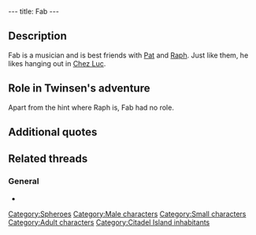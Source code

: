---
title: Fab
---

{{Character|
Name=Fab|
Image=BB_FAB.jpg|
Race=[[Sphero]]|
Gender=Male|
Size=Small|
Age=Adult}}

{{Quote|
Quote=Raph? With him and Fab, we put together a killer combo to play some funky rock'n rave!|
Character=Pat}}

==Description==
Fab is a musician and is best friends with [[Pat]] and [[Raph]]. Just like them, he likes hanging out in [[Chez Luc]].

==Role in Twinsen's adventure==
Apart from the hint where Raph is, Fab had no role.

==Additional quotes==
{{Quote|
Quote=He said he wanted to practice a new piece on his guitar. He usually hides out on the cliffs for piece and quiet. But not this long usually.|
Character=Fab}}
{{Quote|
Quote=Thanks for having freed my buddy Raph, kiddo. Without you, his goose was cooked for sure.|
Character=Fab}}
{{Quote|
Quote=These "Esmers" look quite nice, they ask lots of questions though. Everything interests them.|
Character=Fab}}
{{Quote|
Quote=Raph? Ah yeah, he has set up a super combo with his buddies Pat and Fab! But I don't know where he is.|
Character=[[Umbrella thief]]}}

==Related threads==
===General===
* {{thread|id=8829|title=When We Was Fab}}

[[Category:Spheroes]]
[[Category:Male characters]]
[[Category:Small characters]]
[[Category:Adult characters]]
[[Category:Citadel Island inhabitants]]